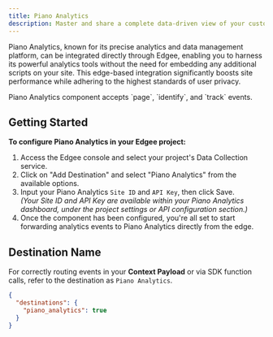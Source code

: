 ```yaml
---
title: Piano Analytics
description: Master and share a complete data-driven view of your customer with Piano Analytics, **now at the edge**.
---
```


Piano Analytics, known for its precise analytics and data management platform, can be integrated directly through Edgee, 
enabling you to harness its powerful analytics tools without the need for embedding any additional scripts on your site. 
This edge-based integration significantly boosts site performance while adhering to the highest standards of user privacy.

<Note>
  Piano Analytics component accepts `page`, `identify`, and `track` events.
</Note>

## Getting Started

**To configure Piano Analytics in your Edgee project:**

1. Access the Edgee console and select your project's Data Collection service.
2. Click on "Add Destination" and select "Piano Analytics" from the available options.
3. Input your Piano Analytics `Site ID` and `API Key`, then click Save. <br />
_(Your Site ID and API Key are available within your Piano Analytics dashboard, under the project settings or API configuration section.)_
4. Once the component has been configured, you're all set to start forwarding analytics events to Piano Analytics directly from the edge.

## Destination Name

For correctly routing events in your **Context Payload** or via SDK function calls, refer to the destination as `Piano Analytics`.

```json
{
  "destinations": {
    "piano_analytics": true
  }
}
```
